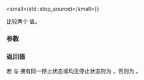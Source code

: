 {{title|operator{{==}}&lt;small&gt;(std::stop_source)&lt;/small&gt;}}
{{cpp/thread/stop_source/navbar}}

{{dcl begin}}
{{dcl|since=c++20|1=
friend bool operator==( const stop_source&amp; lhs, const stop_source&amp; rhs ) noexcept;
}}
{{dcl end}}

比较两个 {{tt|stop_source}} 值。

{{cpp/hidden friend|std::stop_source}}

{{cpp/note synthesized eq}}

===参数===
{{par begin}}
{{par|lhs, rhs|要比较的 {{tt|stop_source}}}}
{{par end}} 

===返回值===
若 {{c|lhs}} 与 {{c|rhs}} 拥有同一停止状态或均无停止状态则为 {{c|true}}，否则为 {{c|false}}。

{{langlinks|en|es|ja|ru}}